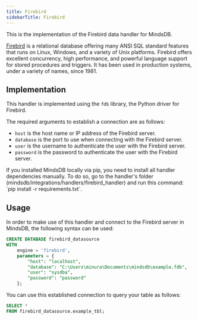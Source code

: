 ```yaml
---
title: Firebird
sidebarTitle: Firebird
---
```


This is the implementation of the Firebird data handler for MindsDB.

[Firebird](https://firebirdsql.org/en/about-firebird/) is a relational database offering many ANSI SQL standard features that runs on Linux, Windows, and a variety of Unix platforms. Firebird offers excellent concurrency, high performance, and powerful language support for stored procedures and triggers. It has been used in production systems, under a variety of names, since 1981.

## Implementation

This handler is implemented using the `fdb` library, the Python driver for Firebird.

The required arguments to establish a connection are as follows:

* `host` is the host name or IP address of the Firebird server.
* `database` is the port to use when connecting with the Firebird server.
* `user` is the username to authenticate the user with the Firebird server.
* `password` is the password to authenticate the user with the Firebird server.

<Tip>
If you installed MindsDB locally via pip, you need to install all handler dependencies manually. To do so, go to the handler's folder (mindsdb/integrations/handlers/firebird_handler) and run this command: `pip install -r requirements.txt`.
</Tip>

## Usage

In order to make use of this handler and connect to the Firebird server in MindsDB, the following syntax can be used:

```sql
CREATE DATABASE firebird_datasource
WITH
    engine = 'firebird',
    parameters = {
        "host": "localhost",
        "database": "C:\Users\minura\Documents\mindsdb\example.fdb",
        "user": "sysdba",
        "password": "password"
    };
```

You can use this established connection to query your table as follows:

```sql
SELECT *
FROM firebird_datasource.example_tbl;
```
